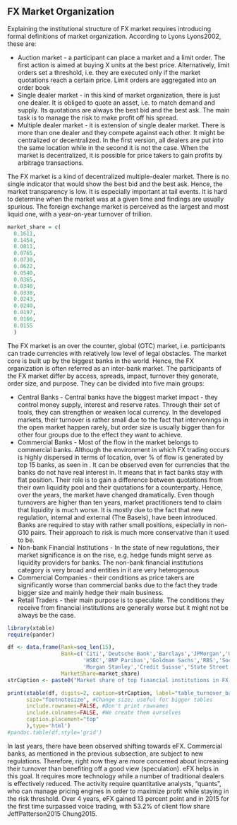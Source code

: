 <!--!Rnw root = ../../masters\_thesis.Rnw -->


## FX Market Organization

Explaining the institutional structure of FX market requires introducing formal definitions of market organization. According to Lyons Lyons2002, these are:

* Auction market - a participant can place a market and a limit order. The first action is aimed at buying X units at the best price. Alternatively, limit orders set a threshold, i.e. they are executed only if the market quotations reach a certain price. Limit orders are aggregated into an order book
* Single dealer market - in this kind of market organization, there is just one dealer. It is obliged to quote an asset, i.e. to match demand and supply. Its quotations are always the best bid and the best ask. The main task is to manage the risk to make profit off his spread.
* Multiple dealer market - it is extension of single dealer market. There is more than one dealer and they compete against each other. It might be centralized or decentralized. In the first version, all dealers are put into the same location while in the second it is not the case. When the market is decentralized, it is possible for price takers to gain profits by arbitrage transactions.

The FX market is a kind of decentralized multiple-dealer market. There is no single indicator that would show the best bid and the best ask. Hence, the market transparency is low. It is especially important at tail events. It is hard to determine when the market was at a given time and findings are usually spurious.
The foreign exchange market is perceived as the largest and most liquid one, with a year-on-year turnover of \texteuro 69 trillion. 


```r
market_share = c(
  0.1611,
  0.1454,
  0.0811,
  0.0765,
  0.0730,
  0.0622,
  0.0540,
  0.0365,
  0.0340,
  0.0338,
  0.0243,
  0.0240,
  0.0197,
  0.0166,
  0.0155
  )
```
The FX market is an over the counter, global (OTC) market, i.e. participants can trade currencies with relatively low level of legal obstacles. The market core is built up by the biggest banks in the world. Hence, the FX organization is often referred as
an inter-bank market. 
The participants of the FX market differ by access, spreads, impact, turnover they generate, order size, and purpose. They can be divided into five main groups:

* Central Banks - Central banks have the biggest market impact - they control money supply, interest and reserve rates. Through their set of tools, they can strengthen or weaken local currency. In the developed markets, their turnover is rather small due to the fact that intervenings 
in the open market happen rarely, but order size is usually bigger than for other four groups due to the effect they want to achieve.
* Commercial Banks - Most of the flow in the market belongs to commercial banks. Although the environment in which FX trading occurs is highly dispersed in terms of location, over \Sexpr{floor(sum(market_share)*100)}\% of flow is generated by top 15 banks, as seen in \ref{table_turnover_banks}. It can be observed even for currencies that the banks do not have real interest in. It means that in fact banks stay with flat position. 
Their role is to gain a difference between quotations from their own liquidity pool and their quotations for a counterparty. 
Hence, over the years, the market have changed dramatically. Even though turnovers are higher than ten years, market practitioners tend to claim that liquidity is much worse. It is mostly due to the fact that new regulation, internal and external (The Basels), have been introduced. 
Banks are required to stay with rather small positions, especially in non-G10 pairs. Their approach to risk is much more conservative than it used to be.
* Non-bank Financial Institutions - In the state of new regulations, their market significance is on the rise, e.g. hedge funds might serve as liquidity providers for banks. The non-bank financial institutions category is very broad and entities in it are very heterogenous
* Commercial Companies - their conditions as price takers are significantly worse than commercial banks due to the fact they trade bigger size and mainly hedge their main business.
* Retail Traders - their main purpose is to speculate. The conditions they receive from financial institutions are generally worse but it might not be always be the case.


```r
library(xtable)
require(pander)

df <- data.frame(Rank=seq_len(15),
                 Bank=c('Citi','Deutsche Bank','Barclays','JPMorgan','UBS','Bank of America Merrill Lynch',
                        'HSBC','BNP Paribas','Goldman Sachs','RBS','Societe Generale','Standard Chartered',
                        'Morgan Stanley','Credit Suisse','State Street'),
                 MarketShare=market_share)
strCaption <- paste0("Market share of top financial institutions in FX trading in 2014")

print(xtable(df, digits=2, caption=strCaption, label="table_turnover_banks",
      size="footnotesize", #Change size; useful for bigger tables
      include.rownames=FALSE, #Don't print rownames
      include.colnames=FALSE, #We create them ourselves
      caption.placement="top"
      ),type='html')
#pandoc.table(df,style='grid')
```

In last years, there have been observed shifting towards eFX. Commercial banks, as mentioned in the previous subsection,
are subject to new regulations. Therefore, right now they are more concerned about increasing their turnover
than benefiting off a good view (speculation). eFX helps in this goal. It requires more technology while a number of traditional dealers
is effectively reduced. The activity require quantitative analysts, "quants", who can manage pricing engines in order to maximize profit while staying in the risk threshold. 
Over 4 years, eFX gained 13 percent point and in 2015 for the first time surpassed voice trading, with 53.2\% of client flow share  JeffPatterson2015 Chung2015. 




